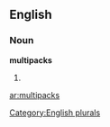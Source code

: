 
==English==

===Noun===
'''multipacks'''

# {{plural of|[[multipack]]}}

[[Category:English plurals]]

[[ar:multipacks]]